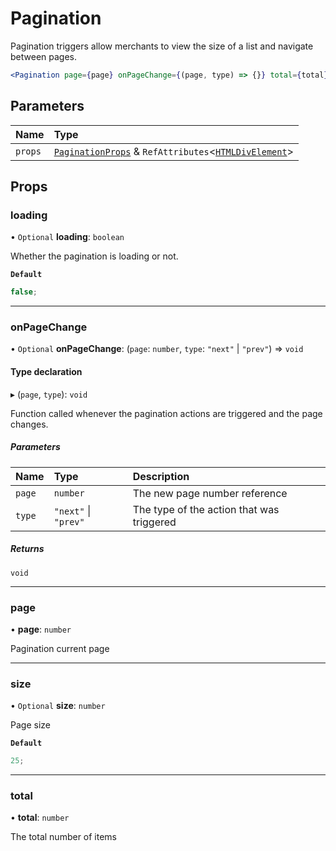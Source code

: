 # Pagination

Pagination triggers allow merchants to view the size of a list and navigate between pages.

```jsx copy showLineNumbers
<Pagination page={page} onPageChange={(page, type) => {}} total={total} />
```

## Parameters

| Name    | Type                                                                                                                                                    |
| :------ | :------------------------------------------------------------------------------------------------------------------------------------------------------ |
| `props` | [`PaginationProps`](/components/pagination/props.md) & `RefAttributes`\<[`HTMLDivElement`](https://developer.mozilla.org/docs/Web/API/HTMLDivElement)\> |

## Props

### loading

• `Optional` **loading**: `boolean`

Whether the pagination is loading or not.

**`Default`**

```ts
false;
```

---

### onPageChange

• `Optional` **onPageChange**: (`page`: `number`, `type`: `"next"` \| `"prev"`) => `void`

#### Type declaration

▸ (`page`, `type`): `void`

Function called whenever the pagination actions are triggered and the page changes.

##### Parameters

| Name   | Type                 | Description                               |
| :----- | :------------------- | :---------------------------------------- |
| `page` | `number`             | The new page number reference             |
| `type` | `"next"` \| `"prev"` | The type of the action that was triggered |

##### Returns

`void`

---

### page

• **page**: `number`

Pagination current page

---

### size

• `Optional` **size**: `number`

Page size

**`Default`**

```ts
25;
```

---

### total

• **total**: `number`

The total number of items

